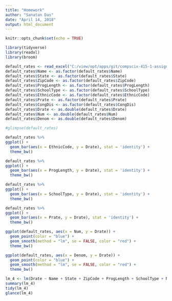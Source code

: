 ```yaml
---
title: "Homework"
author: "Sanatan Das"
date: "April 14, 2018"
output: html_document
---
```


```r
knitr::opts_chunk$set(echo = TRUE)
```

```r
library(tidyverse)
library(readxl)
library(broom)
```

```r

default_rates <- read_excel("C:/view/opt/apps/git/compscix-415-1-assignments/data/default_rate.xls")
default_rates$Name <- as.factor(default_rates$Name)
default_rates$State <- as.factor(default_rates$State)
default_rates$ZipCode <- as.factor(default_rates$ZipCode)
default_rates$ProgLength <- as.factor(default_rates$ProgLength)
default_rates$SchoolType <- as.factor(default_rates$SchoolType)
default_rates$EthnicCode <- as.factor(default_rates$EthnicCode)
default_rates$Prate <- as.factor(default_rates$Prate)
default_rates$CongDis <- as.factor(default_rates$CongDis)
default_rates$Drate <- as.double(default_rates$Drate)
default_rates$Num <- as.double(default_rates$Num)
default_rates$Denom <- as.double(default_rates$Denom)

#glimpse(default_rates)

default_rates %>% 
ggplot() + 
  geom_bar(aes(x = EthnicCode, y = Drate), stat = 'identity') +
  theme_bw()

default_rates %>% 
ggplot() + 
  geom_bar(aes(x = ProgLength, y = Drate), stat = 'identity') +
  theme_bw()

default_rates %>% 
ggplot() + 
  geom_bar(aes(x = SchoolType, y = Drate), stat = 'identity') +
  theme_bw()

default_rates %>% 
ggplot() + 
  geom_bar(aes(x = Prate, y = Drate), stat = 'identity') +
  theme_bw()

ggplot(default_rates, aes(x = Num, y = Drate)) +
  geom_point(color = "blue") + 
  geom_smooth(method = "lm", se = FALSE, color = "red") + 
  theme_bw()

ggplot(default_rates, aes(x = Denom, y = Drate)) +
  geom_point(color = "blue") + 
  geom_smooth(method = "lm", se = FALSE, color = "red") + 
  theme_bw()

lm_4 <- lm(Drate ~ Name + State + ZipCode + ProgLength + SchoolType + Num + Denom + Prate + EthnicCode, data = default_rates)
summary(lm_4)
tidy(lm_4)
glance(lm_4)


```

